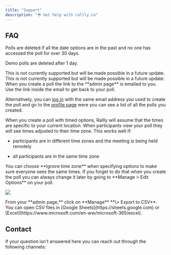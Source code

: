 ```yaml
---
title: "Support"
description: "⛑ Get help with rallly.co"
---
```


## FAQ

<AccordionGroup>

<Accordion title="How long does Rallly keep a poll? When will my poll be deleted?" >
Polls are deleted if all the date options are in the past and no one has
accessed the poll for over 30 days.

Demo polls are deleted after 1 day.

</Accordion>

<Accordion title="How do I hide participants from each other?">
  This is not currently supported but will be made possible in a future update.
</Accordion>

<Accordion title="How do I limit the number of participants for each option?">
  This is not currently supported but will be made possible in a future update.
</Accordion>

<Accordion title="How do I find a poll I created?" >
When you create a poll the link to the **admin page** is emailed to you. Use the
link inside the email to get back to your poll.

Alternatively, you can [log in](https://rallly.co/login) with the same email
address you used to create the poll and go to the
[profile page](https://rallly.co/profile) were you can see a list of all the
polls you created.

</Accordion>

<Accordion title="What times will my participants see if they are in different timezones?" >
When you create a poll with timed options, Rallly will assume that the times are
specific to your current location. When participants view your poll they will
see times adjusted to their time zone. This works well if:

- participants are in different time zones and the meeting is being held
  remotely

- all participants are in the same time zone

</Accordion>

<Accordion title="What if my participants are in different time zones but the event is in a specific location?" >
You can choose **Ignore time zone** when specifying options to make sure
everyone sees the same times. If you forget to do that when you create the poll
you can always change it later by going to **Manage > Edit Options** on your
poll.

![](/images/support.png)

</Accordion>

<Accordion title="How do I export my results to Excel?">
  From your **admin page,** click on **Manage** **\> Export to CSV**. You can
  open CSV files in [Google Sheets](https://sheets.google.com) or
  [Excel](https://www.microsoft.com/en-ww/microsoft-365/excel).
</Accordion>

</AccordionGroup>

## Contact

If your question isn't answered here you can reach out through the following
channels:

<CardGroup cols ={3}>

<Card title="Email" icon="envelope" href="mailto:support@rallly.co" />
<Card title="Discord" icon="discord" href="https://discord.gg/uzg4ZcHbuM" />
<Card
  title="Support chat"
  icon="comments"
  href="https://go.crisp.chat/chat/embed/?website%5Fid=19d601db-af05-4f24-8342-8dd4449aedb8"
/>

</CardGroup>
